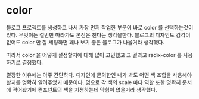# color

블로그 프로젝트를 생성하고 나서 가장 먼저 작업한 부분이 바로 color 를 선택하는것이었다.
무엇이든 절반만 따라가도 본전은 친다는 생각을한다. 블로그의 디자인도 감각이 없어도 color 만 잘 세팅하면 꽤나 보기 좋은 블로그가 나올거라 생각했다.

따라서 color 을 어떻게 설정할지에 대해 많이 고민했고 그 결과고 radix-color 를 사용하기로 결정했다.

결장한 이유에는 아주 간단하다. 디자인에 문외한인 내가 봐도 어떤 색 조합을 사용해야할지를 명확히 알려주었기 때문이다.
덤으로 각 색의 scale 마다 역할 또한 명확히 문서에 적어놨기에 컴포넌트의 색을 지정하는데 막힘이 없을거라 생각했다.
